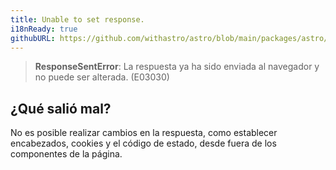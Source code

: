 ```yaml
---
title: Unable to set response.
i18nReady: true
githubURL: https://github.com/withastro/astro/blob/main/packages/astro/src/core/errors/errors-data.ts
---
```


> **ResponseSentError**: La respuesta ya ha sido enviada al navegador y no puede ser alterada. (E03030)

## ¿Qué salió mal?

No es posible realizar cambios en la respuesta, como establecer encabezados, cookies y el código de estado, desde fuera de los componentes de la página.